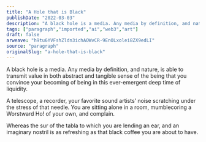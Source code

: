 ```yaml
---
title: "A Hole that is Black"
publishDate: "2022-03-03"
description: "A black hole is a media. Any media by definition, and nature, is able to transmit value in both abstract and tangible sense of the being that you con......"
tags: ["paragraph","imported","ai","web3","art"]
draft: false
arweave: "h9tu6YVFshZldn3ichAOWvCR-9EnOLxolei8ZX9edLI"
source: "paragraph"
originalSlug: "a-hole-that-is-black"
---
```


A black hole is a media. Any media by definition, and nature, is able to transmit value in both abstract and tangible sense of the being that you convince your becoming of being in this ever-emergent deep time of liquidity.

A telescope, a recorder, your favorite sound artists’ noise scratching under the stress of that needle. You are sitting alone in a room, mumblecoring a Worstward Ho! of your own, and complain.

Whereas the sur of the tabla to which you are lending an ear, and an imaginary nostril is as refreshing as that black coffee you are about to have.